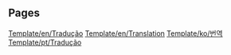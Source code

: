 
== Pages ==
[[Template/en/Tradução]]
[[Template/en/Translation]]
[[Template/ko/번역]]
[[Template/pt/Tradução]]
